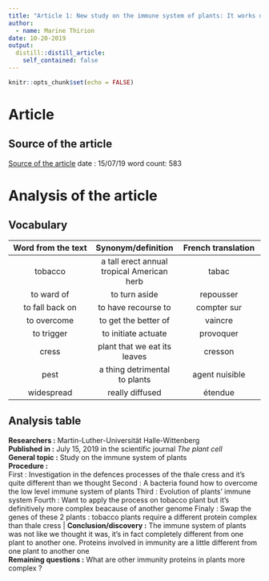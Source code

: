 ```yaml
---
title: "Article 1: New study on the immune system of plants: It works differently than expected"
author:
  - name: Marine Thirion
date: 10-20-2019
output:
  distill::distill_article:
    self_contained: false
---
```


```r
knitr::opts_chunk$set(echo = FALSE)
```

# Article 

## Source of the article 
[Source of the article](https://phys.org/news/2019-07-immune-differently.html?fbclid=IwAR3FXfxZx_i9pPSNU8tXJaf-SmeRB8a3GWZK_dIhSKOAZbZtjYRdMcl64DU)
date : 15/07/19
word count: 583

# Analysis of the article 
## Vocabulary  

| Word from the text   | Synonym/definition   | French translation   |
|:--------------------:|:--------------------:|:--------------------:|
| tobacco              | a tall erect annual tropical American herb   | tabac   |
| to ward of           | to turn aside        | repousser            |
| to fall back on      | to have recourse to  | compter sur          |
| to overcome          | to get the better of | vaincre              |
| to trigger           | to initiate actuate  | provoquer            |
| cress                | plant that we eat its leaves   | cresson    |
| pest                 | a thing detrimental to plants   | agent nuisible   |
| widespread           | really diffused      | étendue              |

## Analysis table  

**Researchers :** Martin-Luther-Universität Halle-Wittenberg  
**Published in :** July 15, 2019 in the scientific journal *The plant cell*  
**General topic :** Study on the immune system of plants  
**Procedure :**  
First : Investigation in the defences processes of the thale cress and it’s quite different than we thought
Second : A bacteria found how to overcome the low level immune system of plants
Third : Evolution of plants’ immune system 
Fourth : Want to apply the process on tobacco plant but it’s definitively more complex beacause of another genome
Finaly : Swap the genes of these 2 plants : tobacco plants require a different protein complex than thale cress |
**Conclusion/discovery :** The immune system of plants was not like we thought it was, it’s in fact completely different from one plant to another one. Proteins involved in immunity are a little different from one plant to another one  
**Remaining questions :** What are other immunity proteins in plants more complex ? 



